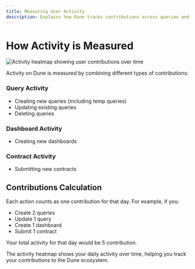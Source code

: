 ```yaml
---
title: Measuring User Activity
description: Explains how Dune tracks contributions across queries and dashboards.
---
```


# How Activity is Measured

![Activity heatmap showing user contributions over time](../images/activity-heatmap.png)

Activity on Dune is measured by combining different types of contributions:

### Query Activity

- Creating new queries (including temp queries)
- Updating existing queries
- Deleting queries

### Dashboard Activity

- Creating new dashboards

### Contract Activity

- Submitting new contracts

## Contributions Calculation

Each action counts as one contribution for that day. For example, if you:

- Create 2 queries
- Update 1 query
- Create 1 dashboard
- Submit 1 contract

Your total activity for that day would be 5 contribution.

The activity heatmap shows your daily activity over time, helping you track your contributions to the Dune ecosystem.
